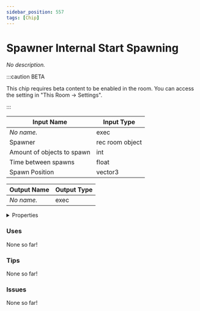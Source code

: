 ```yaml
---
sidebar_position: 557
tags: [Chip]
---
```


# Spawner Internal Start Spawning

*No description.*

:::caution BETA

This chip requires beta content to be enabled in the room. You can access the setting in "This Room -> Settings".

:::


<EsbSvg />

| Input Name | Input Type |
|-----------|-----------|
| *No name.* | exec |
| Spawner | rec room object |
| Amount of objects to spawn | int |
| Time between spawns | float |
| Spawn Position | vector3 |

| Output Name | Output Type |
|-----------|-----------|
| *No name.* | exec |


<details>
  <summary>Properties</summary>
  <div>
    <div>
    <table>
      <thead>
        <tr>
          <th>Is beta required?</th>
          <th>✅</th>
        </tr>
        <tr>
          <th>Is this chip a trolling risk?</th>
          <th>❌</th>
        </tr>
        <tr>
          <th>Chip UUID</th>
          <th>fb6a63b1-3f55-4dcf-9bf0-6ef82e3296d5</th>
        </tr>
      </thead>
    </table>
    </div>
  </div>
</details>

### Uses

None so far!

### Tips

None so far!

### Issues

None so far!